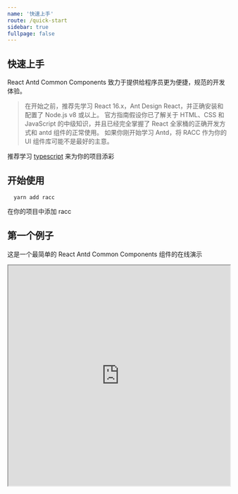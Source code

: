 ```yaml
---
name: '快速上手'
route: /quick-start
sidebar: true
fullpage: false
---
```


## 快速上手

React Antd Common Components 致力于提供给程序员更为便捷，规范的开发体验。

> 在开始之前，推荐先学习 React 16.x，Ant Design React，并正确安装和配置了 Node.js v8 或以上。
> 官方指南假设你已了解关于 HTML、CSS 和 JavaScript 的中级知识，并且已经完全掌握了 React 全家桶的正确开发方式和 antd 组件的正常使用。
> 如果你刚开始学习 Antd，将 RACC 作为你的 UI 组件库可能不是最好的主意。

推荐学习 [typescript](https://typescript.bootcss.com/) 来为你的项目添彩

## 开始使用

```
  yarn add racc
```

在你的项目中添加 racc

## 第一个例子

这是一个最简单的 React Antd Common Components 组件的在线演示

<iframe width="100%" height="500px" src="https://codesandbox.io/s/9pivb" />

## 特性

- 基于 react16.x，组件内部使用 hook 编写
- 组件使用 typescript 编写，编译后带有.d.ts 声明文件

## 按需加载

组件库基于 babel-plugin-import 实现按需加载

```
import { LoadingButton } from 'racc
```

> tips：由于 antd 组件默认文案是英文，所以在项目中使用 racc 时，需要在 index.js 中指定中文，以及导入 antd 的默认 css 样式

```
import zhCN from 'antd/es/locale/zh_CN';
import moment from 'moment';
import 'moment/locale/zh-cn';
// 也可以在index.less中导入，@import '~antd/lib/style/themes/default.less';
import 'antd/dist/antd.css';

const App:React.FC = props => {
return (
  <ConfigProvider locale={zhCN}>
    <div>
       Main Entry
    </div>
  </ConfigProvider>
    )
}
```
